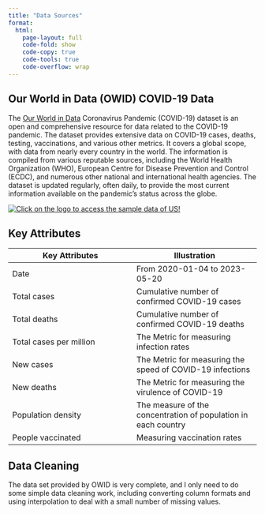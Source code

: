 ```yaml
---
title: "Data Sources"
format:
  html:
    page-layout: full
    code-fold: show
    code-copy: true
    code-tools: true
    code-overflow: wrap
---
```


## Our World in Data (OWID) COVID-19 Data 

The [Our World in Data](https://ourworldindata.org/coronavirus) Coronavirus Pandemic (COVID-19) dataset is an open and comprehensive resource for data related to the COVID-19 pandemic. The dataset provides extensive data on COVID-19 cases, deaths, testing, vaccinations, and various other metrics. It covers a global scope, with data from nearly every country in the world. The information is compiled from various reputable sources, including the World Health Organization (WHO), European Centre for Disease Prevention and Control (ECDC), and numerous other national and international health agencies. The dataset is updated regularly, often daily, to provide the most current information available on the pandemic's status across the globe.

[![Click on the logo to access the sample data of US!](pictures/owid.png)](../data/owid_covid_data_us.xlsx)

## Key Attributes

| Key Attributes | Illustration |
|----------|----------|
| Date | From 2020-01-04 to 2023-05-20 |
| Total cases | Cumulative number of confirmed COVID-19 cases |
| Total deaths | Cumulative number of confirmed COVID-19 deaths |
| Total cases per million | The Metric for measuring infection rates |
| New cases | The Metric for measuring the speed of COVID-19 infections |
| New deaths | The Metric for measuring the virulence of COVID-19 |
| Population density | The measure of the concentration of population in each country |
| People vaccinated | Measuring vaccination rates |

## Data Cleaning

The data set provided by OWID is very complete, and I only need to do some simple data cleaning work, including converting column formats and using interpolation to deal with a small number of missing values.

